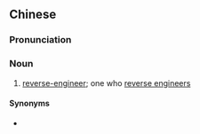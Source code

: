 ==Chinese==
{{zh-forms|type=41}}

===Pronunciation===
{{zh-pron
|m=fǎnxiàng gōngchéng zhě
|cat=n
}}

===Noun===
{{zh-noun}}

# [[reverse-engineer]]; one who [[reverse engineer|reverse engineers]]

====Synonyms====
* {{zh-l|逆向工程者}}
